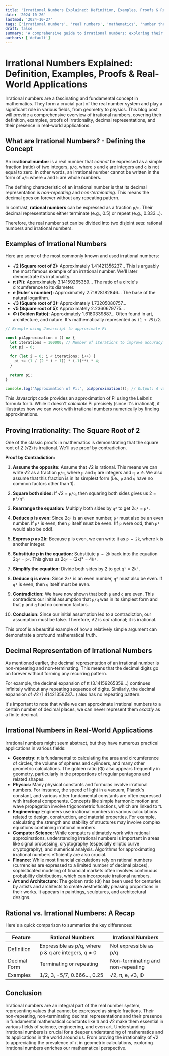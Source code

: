```yaml
---
title: 'Irrational Numbers Explained: Definition, Examples, Proofs & Real-World Applications'
date: '2024-10-26'
lastmod: '2024-10-27'
tags: ['irrational numbers', 'real numbers', 'mathematics', 'number theory', 'algebra', 'proof', 'decimal representation']
draft: false
summary: 'A comprehensive guide to irrational numbers: exploring their definition, examples like pi and the square root of 2, proofs of irrationality, decimal representations, and real-world applications.  Understand the difference between rational and irrational numbers with clear explanations and examples.'
authors: ['default']
---
```


# Irrational Numbers Explained: Definition, Examples, Proofs & Real-World Applications

Irrational numbers are a fascinating and fundamental concept in mathematics. They form a crucial part of the real number system and play a significant role in various fields, from geometry to physics. This blog post will provide a comprehensive overview of irrational numbers, covering their definition, examples, proofs of irrationality, decimal representations, and their presence in real-world applications.

## What are Irrational Numbers? - Defining the Concept

An **irrational number** is a real number that *cannot* be expressed as a simple fraction (ratio) of two integers, `p/q`, where `p` and `q` are integers and `q` is not equal to zero.  In other words, an irrational number cannot be written in the form of `a/b` where `a` and `b` are whole numbers.

The defining characteristic of an irrational number is that its decimal representation is *non-repeating* and *non-terminating*. This means the decimal goes on forever without any repeating pattern.

In contrast, **rational numbers** can be expressed as a fraction `p/q`. Their decimal representations either terminate (e.g., 0.5) or repeat (e.g., 0.333...).

Therefore, the real number set can be divided into two disjoint sets: rational numbers and irrational numbers.

## Examples of Irrational Numbers

Here are some of the most commonly known and used irrational numbers:

*   **√2 (Square root of 2):**  Approximately 1.41421356237... This is arguably the most famous example of an irrational number. We'll later demonstrate its irrationality.
*   **π (Pi):** Approximately 3.14159265359...  The ratio of a circle's circumference to its diameter.
*   **e (Euler's number):** Approximately 2.71828182846...  The base of the natural logarithm.
*   **√3 (Square root of 3):** Approximately 1.73205080757...
*   **√5 (Square root of 5):** Approximately 2.2360679775...
*   **Φ (Golden Ratio):** Approximately 1.6180339887... Often found in art, architecture, and nature. It's mathematically represented as `(1 + √5)/2`.

```javascript
// Example using Javascript to approximate Pi

const piApproximation = () => {
  let iterations = 100000; // Number of iterations to improve accuracy
  let pi = 0;

  for (let i = 0; i < iterations; i++) {
    pi += (1 / (2 * i + 1)) * (-1)**i * 4;
  }

  return pi;
}

console.log("Approximation of Pi:", piApproximation()); // Output: A value close to 3.14159...
```

This Javascript code provides an approximation of Pi using the Leibniz formula for π. While it doesn't *calculate* Pi precisely (since it's irrational), it illustrates how we can work with irrational numbers numerically by finding approximations.

## Proving Irrationality: The Square Root of 2

One of the classic proofs in mathematics is demonstrating that the square root of 2 (√2) is irrational. We'll use proof by contradiction.

**Proof by Contradiction:**

1.  **Assume the opposite:**  Assume that √2 is rational. This means we can write √2 as a fraction `p/q`, where `p` and `q` are integers and `q ≠ 0`. We also assume that this fraction is in its simplest form (i.e., `p` and `q` have no common factors other than 1).

2.  **Square both sides:** If √2 = `p/q`, then squaring both sides gives us 2 = `p²/q²`.

3.  **Rearrange the equation:** Multiply both sides by `q²` to get 2`q²` = `p²`.

4.  **Deduce p is even:**  Since 2`q²` is an even number, `p²` must also be an even number.  If `p²` is even, then `p` itself must be even. (If `p` were odd, then `p²` would also be odd).

5.  **Express p as 2k:** Because `p` is even, we can write it as `p = 2k`, where `k` is another integer.

6.  **Substitute p in the equation:** Substitute `p = 2k` back into the equation 2`q²` = `p²`.  This gives us 2`q²` = (2`k`)² = 4`k²`.

7.  **Simplify the equation:** Divide both sides by 2 to get `q²` = 2`k²`.

8.  **Deduce q is even:** Since 2`k²` is an even number, `q²` must also be even. If `q²` is even, then `q` itself must be even.

9.  **Contradiction:** We have now shown that both `p` and `q` are even. This contradicts our initial assumption that `p/q` was in its simplest form and that `p` and `q` had no common factors.

10. **Conclusion:** Since our initial assumption led to a contradiction, our assumption must be false. Therefore, √2 is *not* rational; it is irrational.

This proof is a beautiful example of how a relatively simple argument can demonstrate a profound mathematical truth.

## Decimal Representation of Irrational Numbers

As mentioned earlier, the decimal representation of an irrational number is non-repeating and non-terminating. This means that the decimal digits go on forever without forming any recurring pattern.

For example, the decimal expansion of π (3.14159265359...) continues infinitely without any repeating sequence of digits.  Similarly, the decimal expansion of √2 (1.41421356237...) also has no repeating pattern.

It's important to note that while we can approximate irrational numbers to a certain number of decimal places, we can never represent them *exactly* as a finite decimal.

## Irrational Numbers in Real-World Applications

Irrational numbers might seem abstract, but they have numerous practical applications in various fields:

*   **Geometry:**  π is fundamental to calculating the area and circumference of circles, the volume of spheres and cylinders, and many other geometric calculations.  The golden ratio (Φ) also appears frequently in geometry, particularly in the proportions of regular pentagons and related shapes.
*   **Physics:** Many physical constants and formulas involve irrational numbers. For instance,  the speed of light in a vacuum, Planck's constant, and various other fundamental constants are often expressed with irrational components.  Concepts like simple harmonic motion and wave propagation involve trigonometric functions, which are linked to π.
*   **Engineering:**  Engineers use irrational numbers in various calculations related to design, construction, and material properties. For example, calculating the strength and stability of structures may involve complex equations containing irrational numbers.
*   **Computer Science:**  While computers ultimately work with rational approximations, understanding irrational numbers is important in areas like signal processing, cryptography (especially elliptic curve cryptography), and numerical analysis. Algorithms for approximating irrational numbers efficiently are also crucial.
*   **Finance:** While most financial calculations rely on rational numbers (currencies are expressed to a limited number of decimal places), sophisticated modeling of financial markets often involves continuous probability distributions, which can incorporate irrational numbers.
*   **Art and Architecture:**  The golden ratio (Φ) has been used for centuries by artists and architects to create aesthetically pleasing proportions in their works. It appears in paintings, sculptures, and architectural designs.

## Rational vs. Irrational Numbers: A Recap

Here's a quick comparison to summarize the key differences:

| Feature         | Rational Numbers                 | Irrational Numbers              |
|-----------------|----------------------------------|-------------------------------|
| Definition      | Expressible as p/q, where p & q are integers, q ≠ 0 | Not expressible as p/q         |
| Decimal Form   | Terminating or repeating          | Non-terminating and non-repeating|
| Examples        | 1/2, 3, -5/7, 0.666..., 0.25    | √2, π, e, √3, Φ               |

## Conclusion

Irrational numbers are an integral part of the real number system, representing values that cannot be expressed as simple fractions. Their non-repeating, non-terminating decimal representations and their presence in fundamental mathematical constants like π and √2 make them essential in various fields of science, engineering, and even art. Understanding irrational numbers is crucial for a deeper understanding of mathematics and its applications in the world around us.  From proving the irrationality of √2 to appreciating the prevalence of π in geometric calculations, exploring irrational numbers enriches our mathematical perspective.